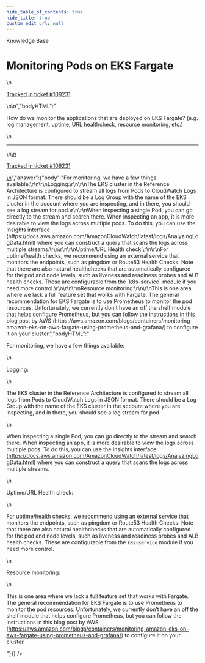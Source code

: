 ```yaml
---
hide_table_of_contents: true
hide_title: true
custom_edit_url: null
---
```



<CenterLayout>
<span class="title">Knowledge Base</span>
<h1>Monitoring Pods on EKS Fargate</h1>
<GitHub json={{"id":"D_kwDOF8slf84AQtAI","number":556,"author":{"login":"yorinasub17"},"title":"Monitoring Pods on EKS Fargate","body":"\nHow do we monitor the applications that are deployed on EKS Fargate? (e.g. log management, uptime, URL healthcheck, resource monitoring, etc.)\n\n---\n\n<ins datetime=\"2022-09-09T15:21:07Z\">\n  <p><a href=\"https://support.gruntwork.io/hc/requests/109231\">Tracked in ticket #109231</a></p>\n</ins>\n","bodyHTML":"<p dir=\"auto\">How do we monitor the applications that are deployed on EKS Fargate? (e.g. log management, uptime, URL healthcheck, resource monitoring, etc.)</p>\n<hr>\n<ins datetime=\"2022-09-09T15:21:07Z\">\n  <p dir=\"auto\"><a href=\"https://support.gruntwork.io/hc/requests/109231\" rel=\"nofollow\">Tracked in ticket #109231</a></p>\n</ins>","answer":{"body":"For monitoring, we have a few things available:\r\n\r\nLogging:\r\n\r\nThe EKS cluster in the Reference Architecture is configured to stream all logs from Pods to CloudWatch Logs in JSON format. There should be a Log Group with the name of the EKS cluster in the account where you are inspecting, and in there, you should see a log stream for pod.\r\n\r\nWhen inspecting a single Pod, you can go directly to the stream and search there. When inspecting an app, it is more desirable to view the logs across multiple pods. To do this, you can use the Insights interface (https://docs.aws.amazon.com/AmazonCloudWatch/latest/logs/AnalyzingLogData.html) where you can construct a query that scans the logs across multiple streams.\r\n\r\n\r\nUptime/URL Health check:\r\n\r\nFor uptime/health checks, we recommend using an external service that monitors the endpoints, such as pingdom or Route53 Health Checks. Note that there are also natural healthchecks that are automatically configured for the pod and node levels, such as liveness and readiness probes and ALB health checks. These are configurable from the `k8s-service` module if you need more control.\r\n\r\n\r\nResource monitoring:\r\n\r\nThis is one area where we lack a full feature set that works with Fargate. The general recommendation for EKS Fargate is to use Prometheus to monitor the pod resources. Unfortunately, we currently don’t have an off the shelf module that helps configure Prometheus, but you can follow the instructions in this blog post by AWS (https://aws.amazon.com/blogs/containers/monitoring-amazon-eks-on-aws-fargate-using-prometheus-and-grafana/) to configure it on your cluster.","bodyHTML":"<p dir=\"auto\">For monitoring, we have a few things available:</p>\n<p dir=\"auto\">Logging:</p>\n<p dir=\"auto\">The EKS cluster in the Reference Architecture is configured to stream all logs from Pods to CloudWatch Logs in JSON format. There should be a Log Group with the name of the EKS cluster in the account where you are inspecting, and in there, you should see a log stream for pod.</p>\n<p dir=\"auto\">When inspecting a single Pod, you can go directly to the stream and search there. When inspecting an app, it is more desirable to view the logs across multiple pods. To do this, you can use the Insights interface (<a href=\"https://docs.aws.amazon.com/AmazonCloudWatch/latest/logs/AnalyzingLogData.html\" rel=\"nofollow\">https://docs.aws.amazon.com/AmazonCloudWatch/latest/logs/AnalyzingLogData.html</a>) where you can construct a query that scans the logs across multiple streams.</p>\n<p dir=\"auto\">Uptime/URL Health check:</p>\n<p dir=\"auto\">For uptime/health checks, we recommend using an external service that monitors the endpoints, such as pingdom or Route53 Health Checks. Note that there are also natural healthchecks that are automatically configured for the pod and node levels, such as liveness and readiness probes and ALB health checks. These are configurable from the <code class=\"notranslate\">k8s-service</code> module if you need more control.</p>\n<p dir=\"auto\">Resource monitoring:</p>\n<p dir=\"auto\">This is one area where we lack a full feature set that works with Fargate. The general recommendation for EKS Fargate is to use Prometheus to monitor the pod resources. Unfortunately, we currently don’t have an off the shelf module that helps configure Prometheus, but you can follow the instructions in this blog post by AWS (<a href=\"https://aws.amazon.com/blogs/containers/monitoring-amazon-eks-on-aws-fargate-using-prometheus-and-grafana/\" rel=\"nofollow\">https://aws.amazon.com/blogs/containers/monitoring-amazon-eks-on-aws-fargate-using-prometheus-and-grafana/</a>) to configure it on your cluster.</p>"}}} />

</CenterLayout>
  

<!-- ##DOCS-SOURCER-START
{
  "sourcePlugin": "github-discussions",
  "hash": "51b7567824058307254ba9dbb9844a1c"
}
##DOCS-SOURCER-END -->
